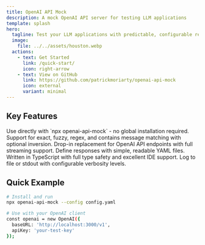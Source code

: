 ```yaml
---
title: OpenAI API Mock
description: A mock OpenAI API server for testing LLM applications
template: splash
hero:
  tagline: Test your LLM applications with predictable, configurable responses
  image:
    file: ../../assets/houston.webp
  actions:
    - text: Get Started
      link: /quick-start/
      icon: right-arrow
    - text: View on GitHub
      link: https://github.com/patrickmoriarty/openai-api-mock
      icon: external
      variant: minimal
---
```



## Key Features

<CardGrid stagger>
	<Card title="NPX Runnable" icon="rocket">
		Use directly with `npx openai-api-mock` - no global installation required.
	</Card>
	<Card title="Multiple Matching Strategies" icon="puzzle">
		Support for exact, fuzzy, regex, and contains message matching with optional inversion.
	</Card>
	<Card title="OpenAI Compatible" icon="approve-check">
		Drop-in replacement for OpenAI API endpoints with full streaming support.
	</Card>
	<Card title="YAML Configuration" icon="document">
		Define responses with simple, readable YAML files.
	</Card>
	<Card title="TypeScript First" icon="seti:typescript">
		Written in TypeScript with full type safety and excellent IDE support.
	</Card>
	<Card title="Flexible Logging" icon="information">
		Log to file or stdout with configurable verbosity levels.
	</Card>
</CardGrid>

## Quick Example

```bash
# Install and run
npx openai-api-mock --config config.yaml

# Use with your OpenAI client
const openai = new OpenAI({
  baseURL: 'http://localhost:3000/v1',
  apiKey: 'your-test-key'
});
```
